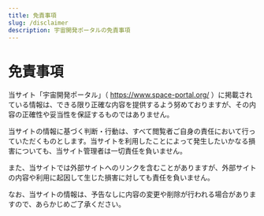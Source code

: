 ```yaml
---
title: 免責事項
slug: /disclaimer
description: 宇宙開発ポータルの免責事項
---
```



<Head>
  <script type="application/ld+json">
    {`{
      "@context": "https://schema.org",
      "@type": "DefinedTerm",
      "name": "免責事項",
      "inDefinedTermSet": "https://www.space-portal.org",
      "termCode": "disclaimer",
      "description": "宇宙開発ポータルの免責事項",
      "url": "https://www.space-portal.org/docs/disclaimer"
    }`}
  </script>
</Head>

# 免責事項

当サイト「宇宙開発ポータル」（ https://www.space-portal.org/ ）に掲載されている情報は、できる限り正確な内容を提供するよう努めておりますが、その内容の正確性や妥当性を保証するものではありません。

当サイトの情報に基づく判断・行動は、すべて閲覧者ご自身の責任において行っていただくものとします。当サイトを利用したことによって発生したいかなる損害についても、当サイト管理者は一切責任を負いません。

また、当サイトでは外部サイトへのリンクを含むことがありますが、外部サイトの内容や利用に起因して生じた損害に対しても責任を負いません。

なお、当サイトの情報は、予告なしに内容の変更や削除が行われる場合がありますので、あらかじめご了承ください。
